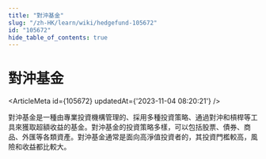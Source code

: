 ```yaml
---
title: "對沖基金"
slug: "/zh-HK/learn/wiki/hedgefund-105672"
id: "105672"
hide_table_of_contents: true
---
```



# 對沖基金

<ArticleMeta id={105672} updatedAt={'2023-11-04 08:20:21'} />
<div className='border-solid border-b border-t-0 my-4 border-[var(--ifm-color-gray-300)]' />

對沖基金是一種由專業投資機構管理的、採用多種投資策略、通過對沖和槓桿等工具來獲取超額收益的基金。對沖基金的投資策略多樣，可以包括股票、債券、商品、外匯等各類資產。對沖基金通常是面向高淨值投資者的，其投資門檻較高，風險和收益都比較大。

